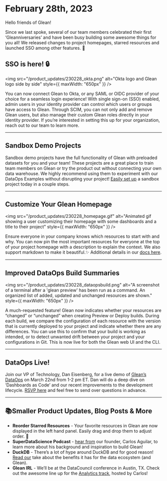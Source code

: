 # February 28th, 2023

Hello friends of Glean!

Since we last spoke, several of our team members celebrated their first ‘Gleanniversaries’ and have been busy building some awesome things for you all! We released changes to project homepages, starred resources and launched SSO among other features. 🚀

## SSO is here! 🔒

<img
  src="/product_updates/230228_okta.png"
  alt="Okta logo and Glean logo side by side"
  style={{ maxWidth: "650px" }}
/>

You can now connect Glean to Okta, or any SAML or OIDC provider of your choice for a seamless login experience! With single sign-on (SSO) enabled, admin users in your identity provider can control which users or groups have access to Glean. Through SCIM, you can not only add and remove Glean users, but also manage their custom Glean roles directly in your identity provider. If you’re interested in setting this up for your organization, reach out to our team to learn more.

---

## Sandbox Demo Projects

Sandbox demo projects have the full functionality of Glean with preloaded datasets for you and your team! These projects are a great place to train team members on Glean or try the product out without connecting your own data warehouse. We highly recommend using them to experiment with our DataOps Examples without disrupting your project! [Easily set up](../docs/project-management/demo-projects.md) a sandbox project today in a couple steps.

---

## Customize Your Glean Homepage

<img
  src="/product_updates/230228_homepage.gif"
  alt="Animated gif showing a user customizing their homepage with some dashboards and a title to their project"
  style={{ maxWidth: "650px" }}
/>

Ensure everyone in your company knows which resources to start with and why. You can now pin the most important resources for everyone at the top of your project homepage with a description to explain the context. We also support markdown to make it beautiful.✨ Additional details in our [docs here](../docs/data-ops/config-schema/Homepage-Launchpad.md).

---

## Improved DataOps Build Summaries

<img
  src="/product_updates/230228_dataopsbuild.png"
  alt="A screenshot of a terminal after a 'glean preview' has been run as a command.  An organized list of added, updated and unchanged resources are shown."
  style={{ maxWidth: "650px" }}
/>

A much-requested feature! Glean now indicates whether your resources are “changed” or “unchanged” when creating Preview or Deploy builds. During each build, we compare the configuration of each resource with the version that is currently deployed to your project and indicate whether there are any differences. You can use this to confirm that your build is working as intended, or to detect unwanted drift between your project and your configurations in Git. This is now live for both the Glean web UI and the CLI.

---

## DataOps Live!

Join our VP of Technology, Dan Eisenberg, for a live demo of [Glean’s DataOps](../docs/data-ops/index.md) on March 22nd from 1-2 pm ET. Dan will do a deep dive on ‘Dashboards as Code’ and our recent improvements to the development lifecycle. [RSVP here](https://app.livestorm.co/glean-io/glean-dataops-live?s=52e05471-02d9-4ba3-9263-15c4ff53ee75) and feel free to send over questions in advance.

---

## 📚Smaller Product Updates, Blog Posts & More

- **Reorder Starred Resources** - Your favorite resources in Glean are now displayed in the left hand panel. Easily drag and drop them to adjust order. 🌟
- **SuperDataScience Podcast** - [hear from](https://www.superdatascience.com/podcast/efficiently-gleaning-insights-from-vast-data-warehouses) our founder, Carlos Aguilar, to learn more about his background and inspiration to build Glean!
- **DuckDB** - There’s a lot of hype around DuckDB and for good reason! [Read our](https://glean.io/blog-posts/using-duckdb-for-not-so-big-data-in-glean) take about the benefits it has for the data ecosystem (and Glean).
- **Glean IRL** - We’ll be at the DataCouncil conference in Austin, TX. Check out the awesome line up for the [Analytics track](https://www.datacouncil.ai/austin), hosted by Carlos!
